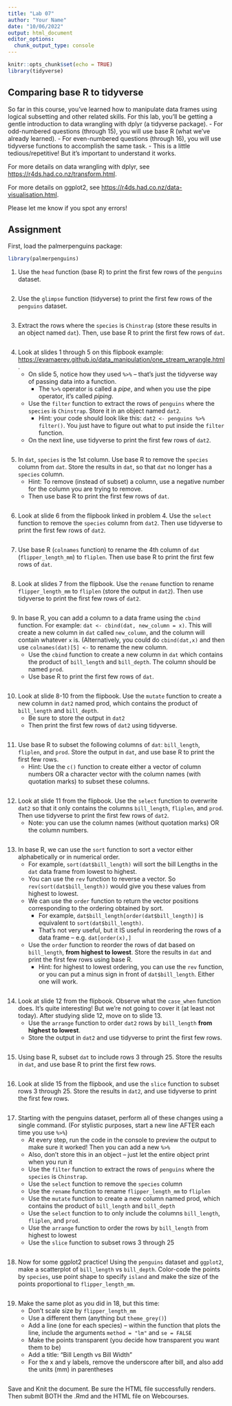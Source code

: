 ```yaml
---
title: "Lab 07"
author: "Your Name"
date: "10/06/2022"
output: html_document
editor_options: 
  chunk_output_type: console
---
```


```r
knitr::opts_chunk$set(echo = TRUE)
library(tidyverse)
```

## Comparing base R to tidyverse

So far in this course, you've learned how to manipulate data frames using logical subsetting and other related skills. For this lab, you'll be getting a gentle introduction to data wrangling with dplyr (a tidyverse package).
      -   For odd-numbered questions (through 15), you will use base R (what we've already learned).
      -   For even-numbered questions (through 16), you will use tidyverse functions to accomplish the same task.
      -   This is a little tedious/repetitive! But it's important to understand it works.

For more details on data wrangling with dplyr, see <https://r4ds.had.co.nz/transform.html>.

For more details on ggplot2, see <https://r4ds.had.co.nz/data-visualisation.html>.

Please let me know if you spot any errors!

## Assignment

First, load the palmerpenguins package:

```r
library(palmerpenguins)
```

1. Use the `head` function (base R) to print the first few rows of the `penguins` dataset.

```r

```

2. Use the `glimpse` function (tidyverse) to print the first few rows of the `penguins` dataset.

```r

```

3. Extract the rows where the `species` is `Chinstrap` (store these results in an object named `dat`). Then, use base R to print the first few rows of `dat`.

```r

```

4. Look at slides 1 through 5 on this flipbook example: <https://evamaerey.github.io/data_manipulation/one_stream_wrangle.html>.
      -   On slide 5, notice how they used `%>%` -- that's just the tidyverse way of passing data into a function.
            -   The `%>%` operator is called a *pipe*, and when you use the pipe operator, it's called *piping*. 
      -   Use the `filter` function to extract the rows of `penguins` where the `species` is `Chinstrap`. Store it in an object named `dat2`.
            -   Hint: your code should look like this: `dat2 <- penguins %>% filter()`. You just have to figure out what to put inside the `filter` function.
      -   On the next line, use tidyverse to print the first few rows of `dat2`.
      
```r

```
      
5. In `dat`, `species` is the 1st column. Use base R to remove the `species` column from `dat`. Store the results in `dat`, so that `dat` no longer has a `species` column.
      -   Hint: To remove (instead of subset) a column, use a negative number for the column you are trying to remove.
      -   Then use base R to print the first few rows of `dat`.

```r

```

6. Look at slide 6 from the flipbook linked in problem 4. Use the `select` function to remove the `species` column from `dat2`. Then use tidyverse to print the first few rows of `dat2`.

```r

```

7. Use base R (`colnames` function) to rename the 4th column of `dat` (`flipper_length_mm`) to `fliplen`. Then use base R to print the first few rows of `dat`.

```r

```

8. Look at slides 7 from the flipbook. Use the `rename` function to rename `flipper_length_mm` to `fliplen` (store the output in `dat2`). Then use tidyverse to print the first few rows of `dat2`.

```r

```

9. In base R, you can add a column to a data frame using the `cbind` function. For example: `dat <- cbind(dat, new_column = x)`. This will create a new column in `dat` called `new_column`, and the column will contain whatever `x` is. (Alternatively, you could do `cbind(dat,x)` and then use `colnames(dat)[5] <- ` to  rename the new column.
      -   Use the `cbind` function to create a new column in `dat` which contains the product of `bill_length` and `bill_depth`. The column should be named `prod`.
      -   Use base R to print the first few rows of `dat`.
      
```r

```

10. Look at slide 8-10 from the flipbook. Use the `mutate` function to create a new column in `dat2` named prod, which contains the product of `bill_length` and `bill_depth`.
      -   Be sure to store the output in `dat2`
      -   Then print the first few rows of `dat2` using tidyverse.

```r

```
      
11. Use base R to subset the following columns of `dat`: `bill_length`, `fliplen`, and `prod`. Store the output in `dat`, and use base R to print the first few rows.
      -   Hint: Use the `c()` function to create either a vector of column numbers OR a character vector with the column names (with quotation marks) to subset these columns.

```r

```

12. Look at slide 11 from the flipbook. Use the `select` function to overwrite `dat2` so that it only contains the columns `bill_length`, `fliplen`, and `prod`. Then use tidyverse to print the first few rows of `dat2`.
      -   Note: you can use the column names (without quotation marks) OR the column numbers.

```r

```

13. In base R, we can use the `sort` function to sort a vector either alphabetically or in numerical order.
      -   For example, `sort(dat$bill_length)` will sort the bill Lengths in the `dat` data frame from lowest to highest.
      -   You can use the `rev` function to reverse a vector. So `rev(sort(dat$bill_length))` would give you these values from highest to lowest.
      -   We can use the `order` function to return the vector positions corresponding to the ordering obtained by sort.
            -   For example, `dat$bill_length[order(dat$bill_length)]` is equivalent to `sort(dat$bill_length)`.
            -   That's not very useful, but it IS useful in reordering the rows of a data frame -- e.g. `dat[order(x),]`
      -   Use the `order` function to reorder the rows of dat based on `bill_length`, **from highest to lowest**. Store the results in `dat` and print the first few rows using base R.
            -   Hint: for highest to lowest ordering, you can use the `rev` function, or you can put a minus sign in front of `dat$bill_length`. Either one will work.

```r

```

14. Look at slide 12 from the flipbook. Observe what the `case_when` function does. It's quite interesting! But we're not going to cover it (at least not today). After studying slide 12, move on to slide 13.
      -   Use the `arrange` function to order `dat2` rows by `bill_length` **from highest to lowest**.
      -   Store the output in `dat2` and use tidyverse to print the first few rows.

```r

```

15. Using base R, subset `dat` to include rows 3 through 25. Store the results in `dat`, and use base R to print the first few rows.

```r

```

16. Look at slide 15 from the flipbook, and use the `slice` function to subset rows 3 through 25. Store the results in `dat2`, and use tidyverse to print the first few rows.

```r

```

17. Starting with the penguins dataset, perform all of these changes using a single command. (For stylistic purposes, start a new line AFTER each time you use `%>%`)
      -   At every step, run the code in the console to preview the output to make sure it worked! Then you can add a new `%>%`
      -   Also, don't store this in an object -- just let the entire object print when you run it
      -   Use the `filter` function to extract the rows of `penguins` where the `species` is `Chinstrap`.
      -   Use the `select` function to remove the `species` column
      -   Use the `rename` function to rename `flipper_length_mm` to `fliplen`
      -   Use the `mutate` function to create a new column named prod, which contains the product of `bill_length` and `bill_depth`
      -   Use the `select` function to to only include the columns `bill_length`, `fliplen`, and `prod`.
      -   Use the `arrange` function to order the rows by `bill_length` from highest to lowest
      -   Use the `slice` function to subset rows 3 through 25

```r

```

18. Now for some ggplot2 practice! Using the `penguins` dataset and `ggplot2`, make a scatterplot of `bill_length` vs `bill_depth`. Color-code the points by `species`, use point shape to specify `island` and make the size of the points proportional to `flipper_length_mm`.

```r

```

19. Make the same plot as you did in 18, but this time:
      -   Don't scale size by `flipper_length_mm`
      -   Use a different them (anything but `theme_grey()`)
      -   Add a line (one for each species) -- within the function that plots the line, include the arguments `method = "lm"` and `se = FALSE`
      -   Make the points transparent (you decide how transparent you want them to be)
      -   Add a title: "Bill Length vs Bill Width"
      -   For the x and y labels, remove the underscore after bill, and also add the units (mm) in parentheses
      
```r

```

Save and Knit the document. Be sure the HTML file successfully renders. Then submit BOTH the .Rmd and the HTML file on Webcourses.